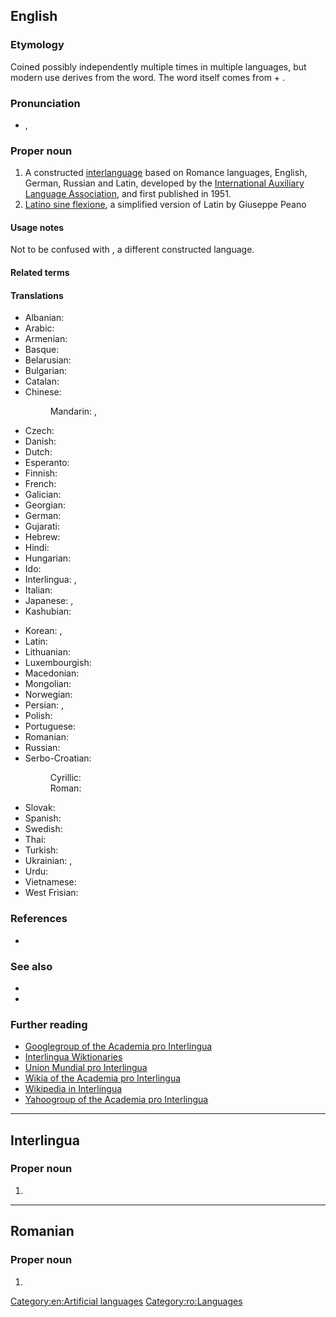 {{also|interlingua|interlíngua}}
==English==
{{interwiktionary|code=ia}}

===Etymology===
Coined possibly independently multiple times in multiple languages, but modern use derives from the {{bor|en|ia|-}} word. The word itself comes from {{der|en|la|inter||between}} + {{m|la|lingua||language}}.

===Pronunciation===
* {{enPR|ĭn'tə(r)lĭng"wə}}, {{IPA|en|/ˈɪntə(ɹ)ˌlɪŋɡwə/}}

===Proper noun===
{{en-proper noun}}

# A constructed [[interlanguage]] based on Romance languages, English, German, Russian and Latin, developed by the [[International Auxiliary Language Association]], and first published in 1951.
# [[Latino sine flexione]], a simplified version of Latin by Giuseppe Peano

====Usage notes====
Not to be confused with {{m|en|Interlingue}}, a different constructed language.

====Related terms====
{{rel3
|en|Interlingual
|Interlinguist
|Interlinguistics
}}

====Translations====
{{trans-top|interlanguage based on Romance languages}}
* Albanian: {{t+|sq|interlingua}}
* Arabic: {{t|ar|إِنْتَرْلِنْغْوَا|f}}
* Armenian: {{t+|hy|ինտերլինգվա}}
* Basque: {{t+|eu|interlingua}}
* Belarusian: {{t|be|інтэрлі́нгва|f}}
* Bulgarian: {{t|bg|интерли́нгва|f}}
* Catalan: {{t+|ca|interlingua|f}}
* Chinese:
*: Mandarin: {{t+|cmn|國際語|sc=Hani}}, {{t+|cmn|国际语|tr=Guójìyǔ|sc=Hani}}
* Czech: {{t+|cs|interlingua}}
* Danish: {{t|da|interlingua}}
* Dutch: {{t+|nl|Interlingua}}
* Esperanto: {{t+|eo|Interlingvao}}
* Finnish: {{t+|fi|interlingua}}
* French: {{t+|fr|Interlingua}}
* Galician: {{t|gl|Interlingua}}
* Georgian: {{t|ka|ინტერლინგუა}}
* German: {{t+|de|Interlingua}}
* Gujarati: {{t|gu|ઇંટરલિંગુઆ}}
* Hebrew: {{t|he|אינטרלינגואה|f|tr=interlingua}}
* Hindi: {{t+|hi|इंटरलिंगुआ}}
* Hungarian: {{t+|hu|interlingva}}
* Ido: {{t+|io|Interlingua}}
* Interlingua: {{t+|ia|interlingua}}, {{t+|ia|Interlingua}}
* Italian: {{t+|it|interlingua}}
* Japanese: {{t+|ja|インターリングア|tr=Intāringua}}, {{t|ja|インターリングア語|tr=Intāringua-go}}
* Kashubian: {{t|csb|interlingua}}
{{trans-mid}}
* Korean: {{t|ko|^인테르링구아}}, {{t|ko|^인터링구아}}
* Latin: {{t|la|Interlingua}}
* Lithuanian: {{t+|lt|Interlingua}}
* Luxembourgish: {{t|lb|Interlingua}}
* Macedonian: {{t|mk|интерли́нгва|f}}
* Mongolian: {{t|mn|интерлингва|sc=Cyrl}}
* Norwegian: {{t|no|Interlingua}}
* Persian: {{t+|fa|زبان میانجی|tr=zabân-e miyânji}}, {{t|fa|اینترلینگو|tr=interlingua}}
* Polish: {{t+|pl|interlingua|f}}
* Portuguese: {{t+|pt|interlíngua|f}}
* Romanian: {{t|ro|Interlingua}}
* Russian: {{t+|ru|интерли́нгва|f|tr=intɛrlíngva}}
* Serbo-Croatian:
*: Cyrillic: {{t|sh|интерлингва|m}}
*: Roman: {{t+|sh|interlingva|m}}
* Slovak: {{t|sk|Interlingua}}
* Spanish: {{t+|es|interlingua|f}}
* Swedish: {{t+|sv|interlingua}}
* Thai: {{t|th|ภาษาอินเตอร์ลิงกวา|tr=paasăa inderlinggwaa}}
* Turkish: {{t+|tr|İnterlingua}}
* Ukrainian: {{t+|uk|інтерлі́нгва|f}}, {{t+|uk|інтерлі́нґва|f}}
* Urdu: {{t|ur|انٹرلنگوا|tr=iṇṭarliṅguā}}
* Vietnamese: {{t+|vi|Interlingua}}
* West Frisian: {{t|fy|Ynterlingua}}
{{trans-bottom}}

===References===
* {{pedia}}

===See also===
* {{ISO 639|ref=1|ia||ina}}
* {{ethnologue|ina}}

===Further reading===
* [http://www.googlegroups.com/group/academiaprointerlingua/ Googlegroup of the Academia pro Interlingua]
* [http://ia.wiktionary.org/wiki/Frontispicio Interlingua Wiktionaries]
* [http://www.interlingua.com Union Mundial pro Interlingua]
* [http://interlingua.wikia.com/wiki/Pagina_principal/en Wikia of the Academia pro Interlingua]
* [http://ia.wikipedia.org Wikipedia in Interlingua]
* [http://www.yahoogroups.com/group/academiaprointerlingua/ Yahoogroup of the Academia pro Interlingua]

[[Category:en:Artificial languages]]

----

==Interlingua==

===Proper noun===
{{head|ia|proper noun}}

# {{alternative case form of|ia|interlingua|t={{l|en|Interlingua}}}}

----

==Romanian==

===Proper noun===
{{head|ro|proper noun|g=f}}

# {{l|en|Interlingua}}

[[Category:ro:Languages]]